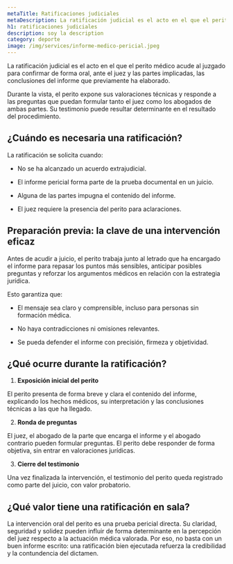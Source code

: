 ```yaml
---
metaTitle: Ratificaciones judiciales
metaDescription: La ratificación judicial es el acto en el que el perito médico acude al juzgado para confirmar de forma oral, ante el juez y las partes implicadas, las conclusiones del informe que previamente ha elaborado.
h1: ratificaciones judiciales
description: soy la description
category: deporte
image: /img/services/informe-medico-pericial.jpeg
---
```



La ratificación judicial es el acto en el que el perito médico acude al juzgado para confirmar de forma oral, ante el juez y las partes implicadas, las conclusiones del informe que previamente ha elaborado.

Durante la vista, el perito expone sus valoraciones técnicas y responde a las preguntas que puedan formular tanto el juez como los abogados de ambas partes. Su testimonio puede resultar determinante en el resultado del procedimiento.

## ¿Cuándo es necesaria una ratificación?

La ratificación se solicita cuando:

- No se ha alcanzado un acuerdo extrajudicial.

- El informe pericial forma parte de la prueba documental en un juicio.

- Alguna de las partes impugna el contenido del informe.

- El juez requiere la presencia del perito para aclaraciones.

## Preparación previa: la clave de una intervención eficaz

Antes de acudir a juicio, el perito trabaja junto al letrado que ha encargado el informe para repasar los puntos más sensibles, anticipar posibles preguntas y reforzar los argumentos médicos en relación con la estrategia jurídica.

Esto garantiza que:

- El mensaje sea claro y comprensible, incluso para personas sin formación médica.

- No haya contradicciones ni omisiones relevantes.

- Se pueda defender el informe con precisión, firmeza y objetividad.

## ¿Qué ocurre durante la ratificación?

1. **Exposición inicial del perito**

El perito presenta de forma breve y clara el contenido del informe, explicando los hechos médicos, su interpretación y las conclusiones técnicas a las que ha llegado.

2. **Ronda de preguntas**

El juez, el abogado de la parte que encarga el informe y el abogado contrario pueden formular preguntas. El perito debe responder de forma objetiva, sin entrar en valoraciones jurídicas.

3. **Cierre del testimonio**

Una vez finalizada la intervención, el testimonio del perito queda registrado como parte del juicio, con valor probatorio.

## ¿Qué valor tiene una ratificación en sala?

La intervención oral del perito es una prueba pericial directa. Su claridad, seguridad y solidez pueden influir de forma determinante en la percepción del juez respecto a la actuación médica valorada. Por eso, no basta con un buen informe escrito: una ratificación bien ejecutada refuerza la credibilidad y la contundencia del dictamen.
